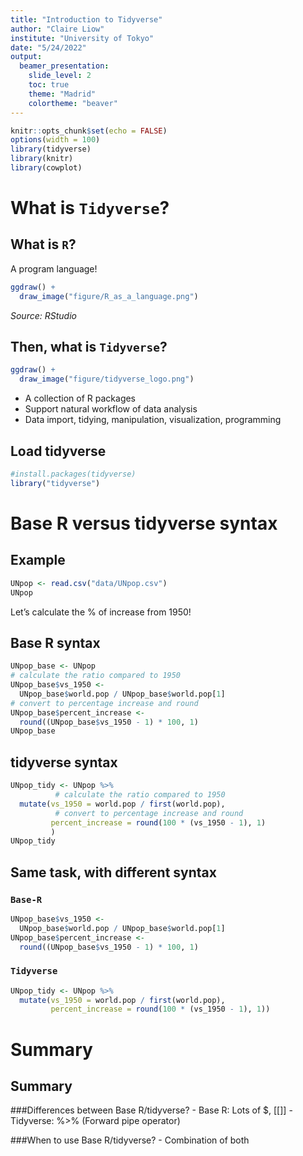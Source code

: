 ```yaml
---
title: "Introduction to Tidyverse"
author: "Claire Liow"
institute: "University of Tokyo"
date: "5/24/2022"
output: 
  beamer_presentation:
    slide_level: 2
    toc: true
    theme: "Madrid"
    colortheme: "beaver"
---
```


```r
knitr::opts_chunk$set(echo = FALSE)
options(width = 100)
library(tidyverse)
library(knitr)
library(cowplot)
```

# What is `Tidyverse`?

## What is `R`?
A program language!
```r
ggdraw() + 
  draw_image("figure/R_as_a_language.png") 
```
*Source: RStudio*

\newpage
## Then, what is `Tidyverse`?
```r
ggdraw() + 
  draw_image("figure/tidyverse_logo.png") 
```
- A collection of R packages 
- Support natural workflow of data analysis
- Data import, tidying, manipulation, visualization, programming

\newpage

## Load tidyverse
```r
#install.packages(tidyverse)
library("tidyverse")
```

# Base R versus tidyverse syntax
## Example

```r
UNpop <- read.csv("data/UNpop.csv")
UNpop
```

Let's calculate the \% of increase from 1950!

\newpage

## Base R syntax
```r
UNpop_base <- UNpop
# calculate the ratio compared to 1950
UNpop_base$vs_1950 <- 
  UNpop_base$world.pop / UNpop_base$world.pop[1] 
# convert to percentage increase and round
UNpop_base$percent_increase <- 
  round((UNpop_base$vs_1950 - 1) * 100, 1)
UNpop_base
```

\newpage

## tidyverse syntax
```r
UNpop_tidy <- UNpop %>% 
          # calculate the ratio compared to 1950
  mutate(vs_1950 = world.pop / first(world.pop),
          # convert to percentage increase and round
         percent_increase = round(100 * (vs_1950 - 1), 1)
         ) 
UNpop_tidy
```

\newpage

## Same task, with different syntax
### `Base-R`
```r
UNpop_base$vs_1950 <- 
  UNpop_base$world.pop / UNpop_base$world.pop[1] 
UNpop_base$percent_increase <- 
  round((UNpop_base$vs_1950 - 1) * 100, 1)
```

### `Tidyverse`
```r
UNpop_tidy <- UNpop %>% 
  mutate(vs_1950 = world.pop / first(world.pop),
         percent_increase = round(100 * (vs_1950 - 1), 1)) 
```

\newpage

# Summary
## Summary
###Differences between Base R/tidyverse?
- Base R: Lots of $, [[]]
- Tidyverse: %>% (Forward pipe operator)

###When to use Base R/tidyverse?
- Combination of both


